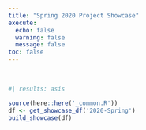 ```yaml
---
title: "Spring 2020 Project Showcase"
execute: 
  echo: false
  warning: false
  message: false
toc: false
---
```


<br>

::: {.grid}

```r
#| results: asis

source(here::here('_common.R'))
df <- get_showcase_df('2020-Spring')
build_showcase(df)
```

:::
